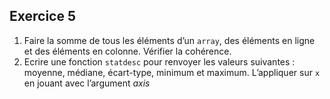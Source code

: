 ::: {.callout-tip}
## Exercice 5


1. Faire la somme de tous les éléments d'un `array`, des éléments en ligne et des éléments en colonne. Vérifier
la cohérence.
2. Ecrire une fonction `statdesc` pour renvoyer les valeurs suivantes : moyenne, médiane, écart-type, minimum et maximum.
L'appliquer sur `x` en jouant avec l'argument _axis_

:::